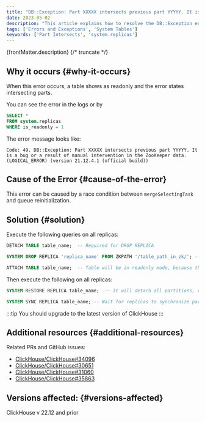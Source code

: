 ```yaml
---
title: "DB::Exception: Part XXXXX intersects previous part YYYYY. It is a bug or a result of manual intervention in the ZooKeeper data."
date: 2023-05-02
description: "This article explains how to resolve the DB::Exception error related to intersecting parts in ClickHouse, often caused by a race condition or manual intervention in the ZooKeeper data."
tags: ['Errors and Exceptions', 'System Tables']
keywords: ['Part Intersects', 'system.replicas']
---
```


{frontMatter.description}
{/* truncate */}

## Why it occurs {#why-it-occurs}

When this error occurs, a table shows as readonly and the error states intersecting parts. 

You can see the error in the logs or by

```sql
SELECT *
FROM system.replicas
WHERE is_readonly = 1
```

The error message looks like:

```
Code: 49. DB::Exception: Part XXXXX intersects previous part YYYYY. It is a bug or a result of manual intervention in the ZooKeeper data. (LOGICAL_ERROR) (version 21.12.4.1 (official build))
```

## Cause of the Error {#cause-of-the-error}

This error can be caused by a race condition between `mergeSelectingTask` and queue reinitialization.

## Solution {#solution}

Execute the following queries on all replicas:

```sql
DETACH TABLE table_name;  -- Required for DROP REPLICA

SYSTEM DROP REPLICA 'replica_name' FROM ZKPATH '/table_path_in_zk/'; -- It will remove everything from /table_path_in_zk

ATTACH TABLE table_name;  -- Table will be in readonly mode, because there is no metadata in ZK
```

Then execute the following on all replicas:

```sql
SYSTEM RESTORE REPLICA table_name;  -- It will detach all partitions, re-create metadata in ZK (like it's new empty table), and then attach all partitions back

SYSTEM SYNC REPLICA table_name; -- Wait for replicas to synchronize parts. Also it's recommended to check `system.detached_parts` on all replicas after recovery is finished.
```

:::tip
You should upgrade to the latest version of ClickHouse
:::


## Additional resources {#additional-resources}

Related PRs and GitHub issues:

- [ClickHouse/ClickHouse#34096](https://github.com/ClickHouse/ClickHouse/pull/34096)
- [ClickHouse/ClickHouse#30651](https://github.com/ClickHouse/ClickHouse/pull/30651)
- [ClickHouse/ClickHouse#31060](https://github.com/ClickHouse/ClickHouse/pull/31060)
- [ClickHouse/ClickHouse#35863](https://github.com/ClickHouse/ClickHouse/issues/35863)

## Versions affected: {#versions-affected}
ClickHouse v 22.12 and prior
